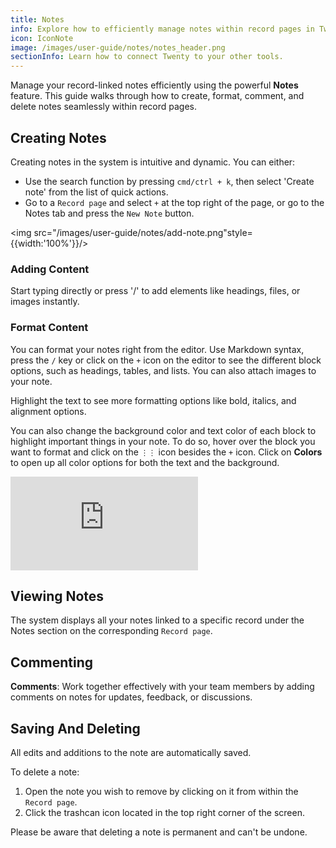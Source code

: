 ```yaml
---
title: Notes
info: Explore how to efficiently manage notes within record pages in Twenty, including procedures for creating, formatting, commenting, saving, and deleting notes.
icon: IconNote
image: /images/user-guide/notes/notes_header.png
sectionInfo: Learn how to connect Twenty to your other tools.
---
```


Manage your record-linked notes efficiently using the powerful **Notes** feature. This guide walks through how to create, format, comment, and delete notes seamlessly within record pages. 

## Creating Notes

Creating notes in the system is intuitive and dynamic. You can either:

- Use the search function by pressing `cmd/ctrl + k`, then select 'Create note' from the list of quick actions.
- Go to a `Record page` and select `+` at the top right of the page, or go to the Notes tab and press the `New Note` button.

<img src="/images/user-guide/notes/add-note.png"style={{width:'100%'}}/>


### Adding Content

Start typing directly or press '/' to add elements like headings, files, or images instantly.

### Format Content

You can format your notes right from the editor. Use Markdown syntax, press the `/` key or click on the `+` icon on the editor to see the different block options, such as headings, tables, and lists. You can also attach images to your note.

Highlight the text to see more formatting options like bold, italics, and alignment options. 

You can also change the background color and text color of each block to highlight important things in your note. To do so, hover over the block you want to format and click on the `⋮⋮` icon besides the `+` icon. Click on <b>Colors</b> to open up all color options for both the text and the background.

<div style={{padding:'69.01% 0 0 0', position:'relative', margin: '32px 0px 0px'}}>
  <iframe 
    src="https://player.vimeo.com/video/927896302?autoplay=1&loop=1&autopause=0&background=1&amp;app_id=58479" 
    frameBorder="0" 
    allow="autoplay; fullscreen; picture-in-picture; clipboard-write" 
    style={{
      position:'absolute',
      top:0,
      left:0,
      width:'100%',
      height:'100%',
      borderRadius: '16px', 
      border:'2px solid black'
    }}
    title="Export data"
  ></iframe>
</div>
<script src="https://player.vimeo.com/api/player.js"></script>

## Viewing Notes

The system displays all your notes linked to a specific record under the Notes section on the corresponding `Record page`.

## Commenting
**Comments**: Work together effectively with your team members by adding comments on notes for updates, feedback, or discussions.

## Saving And Deleting

All edits and additions to the note are automatically saved. 

To delete a note:

1. Open the note you wish to remove by clicking on it from within the `Record page`.
2. Click the trashcan icon located in the top right corner of the screen.

Please be aware that deleting a note is permanent and can't be undone.

<ArticleEditContent></ArticleEditContent>